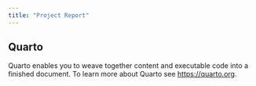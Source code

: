 ```yaml
---
title: "Project Report"
---
```


## Quarto

Quarto enables you to weave together content and executable code into a finished document. To learn more about Quarto see <https://quarto.org>.
